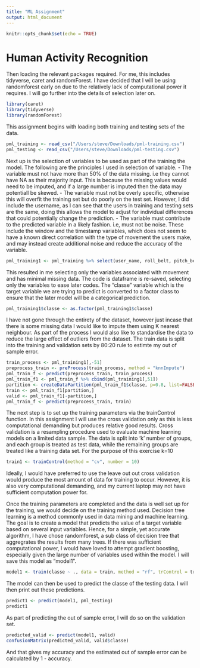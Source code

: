 ```yaml
---
title: "ML Assignment"
output: html_document
---
```


```r
knitr::opts_chunk$set(echo = TRUE)
```

# Human Activity Recognition 
Then loading the relevant packages required. 
For me, this includes tidyverse, caret and randomForest. I have decided that I will be using randomforest early on due to the relatively lack of computational power it requires. I will go further into the details of selection later on. 
```r
library(caret)
library(tidyverse)
library(randomForest)
```

This assignment begins with loading both training and testing sets of the data. 
```r
pml_training <- read_csv("/Users/steve/Downloads/pml-training.csv")
pml_testing <- read_csv("/Users/steve/Downloads/pml-testing.csv")
```

Next up is the selection of variables to be used as part of the training the model. 
The following are the principles I used in selection of variable. 
- The variable must not have more than 50% of the data missing. i.e they cannot have NA as their majority input. This is because the missing values would need to be imputed, and if a large number is imputed then the data may potentiall be skewed. 
- The variable must not be overly specific, otherwise this will overfit the training set but do poorly on the test set. However, I did include the username, as I can see that the users in training and testing sets are the same, doing this allows the model to adjust for individual differences that could potentially change the prediction. 
- The variable must contribute to the predicted variable in a likely fashion. i.e, must not be noise. These include the window and the timestamp variables, which does not seem to have a known direct correlation with the type of movement the users make, and may instead create additional noise and reduce the accuracy of the variable. 
```r
pml_training1 <- pml_training %>% select(user_name, roll_belt, pitch_belt, yaw_belt, total_accel_belt, gyros_belt_x, gyros_belt_y, gyros_belt_z, accel_belt_x, accel_belt_y, accel_belt_z, magnet_belt_x, magnet_belt_y, magnet_belt_z, roll_arm, pitch_arm, yaw_arm, total_accel_arm, gyros_arm_x, gyros_arm_y, gyros_arm_z, accel_arm_x, accel_arm_y, accel_arm_z, magnet_arm_x, magnet_arm_y, magnet_arm_z, roll_dumbbell, pitch_dumbbell, yaw_dumbbell, total_accel_dumbbell, gyros_dumbbell_x, gyros_dumbbell_y, gyros_dumbbell_z, accel_dumbbell_x, accel_belt_y, accel_belt_z, magnet_dumbbell_x, magnet_dumbbell_y, magnet_dumbbell_z, roll_forearm, pitch_forearm, yaw_forearm, gyros_forearm_x, gyros_forearm_y, gyros_forearm_z, accel_forearm_x, accel_forearm_y, accel_forearm_z, magnet_forearm_x, magnet_forearm_y, magnet_forearm_z, classe)
```

This resulted in me selecting only the variables associated with movement and has minimal missing data. The code is dataframe is re-saved, selecting only the variables to ease later codes. The "classe" variable which is the target variable we are trying to predict is converted to a factor class to ensure that the later model will be a categorical prediction.
```r
pml_training1$classe <- as.factor(pml_training1$classe)
```

I have not gone through the entirety of the dataset, however just incase that there is some missing data I would like to impute them using K nearest neighbour. As part of the process I would also like to standardise the data to reduce the large effect of outliers from the dataset. The train data is split into the training and validation sets by 80:20 rule to estimte my out of sample error.
```r
train_process <- pml_training1[,-51]
preprocess_train <- preProcess(train_process, method = "knnImpute")
pml_train_f <- predict(preprocess_train, train_process)
pml_train_f1 <- pml_train_f %>% cbind(pml_training1[,51])
partition <- createDataPartition(pml_train_f1$classe, p=0.8, list=FALSE)
train <- pml_train_f1[partition,]
valid <- pml_train_f1[-partition,]
pml_train_f <- predict(preprocess_train, train)
```

The next step is to set up the training parameters via the trainControl function. 
In this assignment I will use the cross validation only as this is less computational demanding but produces relative good results. 
Cross validation is a resampling procedure used to evaluate machine learning models on a limited data sample. The data is split into 'k' number of groups, and each group is treated as test data, while the remaining groups are treated like a training data set. For the purpose of this exercise k=10
```r
train1 <- trainControl(method = "cv", number = 10)
```

Ideally, I would have preferred to use the leave out out cross validation would produce the most amount of data for training to occur. However, it is also very computational demanding, and my current laptop may not have sufficient computation power for. 

Once the training parameters are completed and the data is well set up for the training, we would decide on the training method used. Decision tree learning is a method commonly used in data mining and machine learning. The goal is to create a model that predicts the value of a target variable based on several input variables. Hence, for a simple, yet accurate algorithm, I have chose randomforest, a sub class of decision tree that aggregrates the results from many trees. If there was sufficient computational power, I would have loved to attempt gradient boosting, especially given the large number of variables used within the model. 
I will save this model as "model1".
```r
model1 <- train(classe ~ ., data = train, method = "rf", trControl = train1)
```

The model can then be used to predict the classe of the testing data. 
I will then print out these predictions.
```r
predict1 <- predict(model1, pml_testing)
predict1
```

As part of predicting the out of sample error, I will do so on the validation set. 
```r
predicted_valid <- predict(model1, valid)
confusionMatrix(predicted_valid, valid$classe)
```
And that gives my accuracy and the estimated out of sample error can be calculated by 1 - accuracy. 